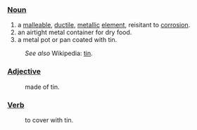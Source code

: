 ===[[Noun]]===
#a [[malleable]], [[ductile]], [[metal]]lic [[element]], reisitant to [[corrosion]]. 
#an airtight metal container for dry food.
#a metal pot or pan coated with tin.
:''See also'' Wikipedia: [[w:tin|tin]].
===[[Adjective]]===
:made of tin.
===[[Verb]]===
:to cover with tin.